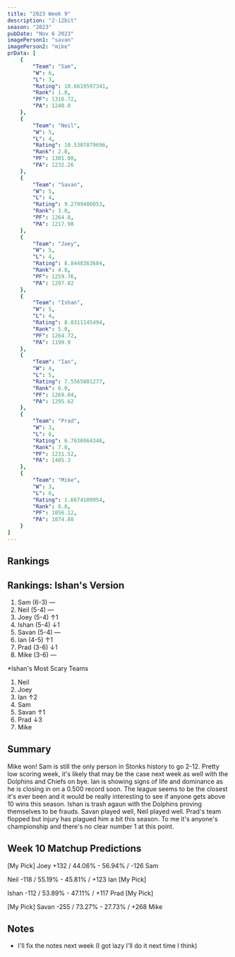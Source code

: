 ```yaml
---
title: "2023 Week 9"
description: "2-12bit"
season: "2023"
pubDate: "Nov 6 2023"
imagePerson1: "savan"
imagePerson2: "mike"
prData: [
    {
        "Team": "Sam",
        "W": 6,
        "L": 3,
        "Rating": 10.6619597341,
        "Rank": 1.0,
        "PF": 1316.72,
        "PA": 1240.0
    },
    {
        "Team": "Neil",
        "W": 5,
        "L": 4,
        "Rating": 10.5307879696,
        "Rank": 2.0,
        "PF": 1301.08,
        "PA": 1232.26
    },
    {
        "Team": "Savan",
        "W": 5,
        "L": 4,
        "Rating": 9.2799406053,
        "Rank": 3.0,
        "PF": 1264.8,
        "PA": 1217.98
    },
    {
        "Team": "Joey",
        "W": 5,
        "L": 4,
        "Rating": 8.8448363684,
        "Rank": 4.0,
        "PF": 1259.76,
        "PA": 1297.82
    },
    {
        "Team": "Ishan",
        "W": 5,
        "L": 4,
        "Rating": 8.8311145494,
        "Rank": 5.0,
        "PF": 1264.72,
        "PA": 1199.9
    },
    {
        "Team": "Ian",
        "W": 4,
        "L": 5,
        "Rating": 7.5565801277,
        "Rank": 6.0,
        "PF": 1269.04,
        "PA": 1295.62
    },
    {
        "Team": "Prad",
        "W": 3,
        "L": 6,
        "Rating": 6.7636964346,
        "Rank": 7.0,
        "PF": 1231.52,
        "PA": 1405.3
    },
    {
        "Team": "Mike",
        "W": 3,
        "L": 6,
        "Rating": 1.6674100954,
        "Rank": 8.0,
        "PF": 1056.12,
        "PA": 1074.88
    }
]
---
```



## Rankings

<PowerRankingTable client:load data={frontmatter.prData} />

## Rankings: Ishan's Version

1. Sam (6-3) —
2. Neil (5-4) —
3. Joey (5-4) ↑1
4. Ishan (5-4) ↓1
5. Savan (5-4) —
6. Ian (4-5) ↑1
7. Prad (3-6) ↓1
8. Mike (3-6) —

*Ishan's Most Scary Teams
1. Neil
2. Joey
5. Ian ↑2
4. Sam
6. Savan ↑1
3. Prad ↓3
7. Mike

## Summary

Mike won! Sam is still the only person in Stonks history to go 2-12. Pretty low scoring week, it's likely that may be the case next week as well
with the Dolphins and Chiefs on bye. Ian is showing signs of life and dominance as he is closing in on a 0.500 record soon. The league seems to be
the closest it's ever been and it would be really interesting to see if anyone gets above 10 wins this season. Ishan is trash agaun with the Dolphins
proving themselves to be frauds. Savan played well, Neil played well. Prad's team flopped but injury has plagued him a bit this season. To me it's 
anyone's championship and there's no clear number 1 at this point.

## Week 10 Matchup Predictions

[My Pick] Joey +132 / 44.06% - 56.94% / -126 Sam

Neil -118 / 55.19% - 45.81% / +123 Ian [My Pick]

Ishan -112 / 53.89% - 47.11% / +117 Prad [My Pick]

[My Pick] Savan -255 / 73.27% - 27.73% / +268 Mike

## Notes

* I'll fix the notes next week (I got lazy I'll do it next time I think)